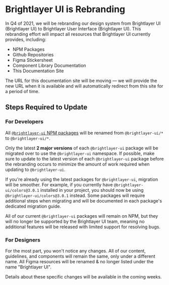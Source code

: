 
<!-- KEYWORDS: faq question answers -->

# Brightlayer UI is Rebranding

In Q4 of 2021, we will be rebranding our design system from Brightlayer UI (Brightlayer UI) to Brightlayer User Interface (Brightlayer UI). This rebranding effort will impact all resources that Brightlayer UI currently provides, including:

-   NPM Packages
-   Github Repositories
-   Figma Stickersheet
-   Component Library Documentation
-   This Documentation Site

The URL for this documentation site will be moving — we will provide the new URL when it is available and will automatically redirect from this site for a period of time.

## Steps Required to Update

### For Developers

All [`@brightlayer-ui` NPM packages](https://www.npmjs.com/~px-blue) will be renamed from `@brightlayer-ui/*` to `@brightlayer-ui/*`.

Only the latest **2 major versions** of each `@brightlayer-ui` package will be migrated over to use the `@brightlayer-ui` namespace. If possible, make sure to update to the latest version of each `@brightlayer-ui` package before the rebranding occurs to minimize the amount of work required when updating to `@brightlayer-ui`.

If you're already using the latest packages for `@brightlayer-ui`, migration will be smoother. For example, if you currently have `@brightlayer-ui/colors@3.0.1` installed in your project, you should now be using `@brightlayer-ui/colors@3.0.1` instead. Some packages will require additional steps when migrating and will be documented in each package's dedicated migration guide.

All of our current `@brightlayer-ui` packages will remain on NPM, but they will no longer be supported by the Brightlayer UI team, meaning no additional features will be released with limited support for resolving bugs.

### For Designers

For the most part, you won't notice any changes. All of our content, guidelines, and components will remain the same, only under a different name. All Figma resources will be renamed & no longer listed under the name "Brightlayer UI".

Details about these specific changes will be available in the coming weeks.
